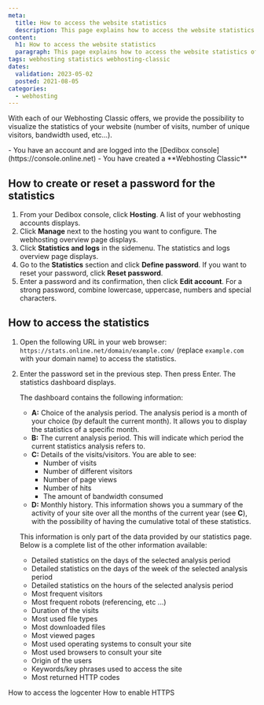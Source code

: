 ```yaml
---
meta:
  title: How to access the website statistics
  description: This page explains how to access the website statistics of a Webhosting Classic
content:
  h1: How to access the website statistics
  paragraph: This page explains how to access the website statistics of a Webhosting Classic
tags: webhosting statistics webhosting-classic 
dates:
  validation: 2023-05-02
  posted: 2021-08-05
categories:
  - webhosting
---
```


<Macro id="webhosting-online" />

With each of our Webhosting Classic offers, we provide the possibility to visualize the statistics of your website (number of visits, number of unique visitors, bandwidth used, etc…).

<Message type="requirement">
  - You have an account and are logged into the [Dedibox console](https://console.online.net)
  - You have created a **Webhosting Classic**
</Message>

## How to create or reset a password for the statistics

1. From your Dedibox console, click **Hosting**. A list of your webhosting accounts displays.
2. Click **Manage** next to the hosting you want to configure. The webhosting overview page displays.
3. Click **Statistics and logs** in the sidemenu. The statistics and logs overview page displays.
4. Go to the **Statistics** section and click **Define password**. If you want to reset your password, click **Reset password**.
    <Lightbox src="scaleway_statistics_define_password.webp" alt="" />
5. Enter a password and its confirmation, then click **Edit account**. 
    <Message type="tip">
      For a strong password, combine lowercase, uppercase, numbers and special characters.
    </Message>

## How to access the statistics

1. Open the following URL in your web browser: `https://stats.online.net/domain/example.com/` (replace `example.com` with your domain name) to access the statistics. 
2. Enter the password set in the previous step. Then press Enter. The statistics dashboard displays.
    <Lightbox src="scaleway_webhosting_statistics.webp" alt="" />

    The dashboard contains the following information:

    * **A:** Choice of the analysis period. The analysis period is a month of your choice (by default the current month). It allows you to display the statistics of a specific month.
    * **B:** The current analysis period. This will indicate which period the current statistics analysis refers to.
    * **C:** Details of the visits/visitors. You are able to see:
        * Number of visits
        * Number of different visitors
        * Number of page views
        * Number of hits
        * The amount of bandwidth consumed
    * **D:** Monthly history. This information shows you a summary of the activity of your site over all the months of the current year (see **C**), with the possibility of having the cumulative total of these statistics.

    This information is only part of the data provided by our statistics page. Below is a complete list of the other information available:

    * Detailed statistics on the days of the selected analysis period
    * Detailed statistics on the days of the week of the selected analysis period
    * Detailed statistics on the hours of the selected analysis period
    * Most frequent visitors
    * Most frequent robots (referencing, etc ...)
    * Duration of the visits
    * Most used file types
    * Most downloaded files
    * Most viewed pages
    * Most used operating systems to consult your site
    * Most used browsers to consult your site
    * Origin of the users
    * Keywords/key phrases used to access the site
    * Most returned HTTP codes


<Navigation title="See Also">
  <PreviousButton to="/dedibox-console/classic-hosting/how-to/access-logcenter/">How to access the logcenter</PreviousButton>
  <NextButton to="/dedibox-console/classic-hosting/how-to/enable-https/">How to enable HTTPS</NextButton>
</Navigation>
